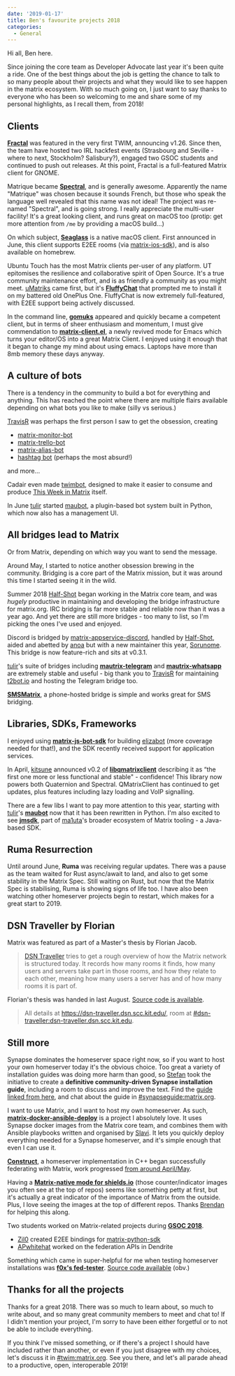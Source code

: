 ```yaml
---
date: '2019-01-17'
title: Ben's favourite projects 2018
categories:
  - General
---
```


Hi all, Ben here.

Since joining the core team as Developer Advocate last year it's been quite a ride. One of the best things about the job is getting the chance to talk to so many people about their projects and what they would like to see happen in the matrix ecosystem. With so much going on, I just want to say thanks to everyone who has been so welcoming to me and share some of my personal highlights, as I recall them, from 2018!
<h2 id="clients">Clients</h2>
<strong><a href="https://wiki.gnome.org/Apps/Fractal">Fractal</a></strong> was featured in the very first TWIM, announcing v1.26. Since then, the team have hosted two IRL hackfest events (Strasbourg and Seville - where to next, Stockholm? Salisbury?), engaged two GSOC students and continued to push out releases. At this point, Fractal is a full-featured Matrix client for GNOME.

Matrique became <strong><a href="https://gitlab.com/b0/spectral">Spectral</a></strong>, and is generally awesome. Apparently the name "Matrique" was chosen because it sounds French, but those who speak the language well revealed that this name was not ideal! The project was re-named "Spectral", and is going strong. I really appreciate the multi-user facility! It's a great looking client, and runs great on macOS too (protip: get more attention from <code>/me</code> by providing a macOS build…)

On which subject, <strong><a href="https://github.com/neilalexander/seaglass">Seaglass</a></strong> is a native macOS client. First announced in June, this client supports E2EE rooms (via <a href="https://github.com/matrix-org/matrix-ios-sdk">matrix-ios-sdk</a>), and is also available on homebrew.

Ubuntu Touch has the most Matrix clients per-user of any platform. UT epitomises the resilience and collaborative spirit of Open Source. It's a true community maintenance effort, and is as friendly a community as you might meet. <a href="https://github.com/uMatriks/uMatriks">uMatriks</a> came first, but it's <strong><a href="https://github.com/ChristianPauly/fluffychat">FluffyChat</a></strong> that prompted me to install it on my battered old OnePlus One. FluffyChat is now extremely full-featured, with E2EE support being actively discussed.

In the command line, <strong><a href="https://github.com/tulir/gomuks">gomuks</a></strong> appeared and quickly became a competent client, but in terms of sheer enthusiasm and momentum, I must give commendation to <strong><a href="https://github.com/jgkamat/matrix-client-el">matrix-client.el</a></strong>, a newly revived mode for Emacs which turns your editor/OS into a great Matrix Client. I enjoyed using it enough that it began to change my mind about using emacs. Laptops have more than 8mb memory these days anyway.
<h2 id="acultureofbots">A culture of bots</h2>
There is a tendency in the community to build a bot for everything and anything. This has reached the point where there are multiple flairs available depending on what bots you like to make (silly vs serious.)

<a href="https://github.com/turt2live">TravisR</a> was perhaps the first person I saw to get the obsession, creating
<ul>
 	<li><a href="https://github.com/turt2live/matrix-monitor-bot">matrix-monitor-bot</a></li>
 	<li><a href="https://github.com/turt2live/matrix-trello-bot">matrix-trello-bot</a></li>
 	<li><a href="https://github.com/turt2live/matrix-alias-bot">matrix-alias-bot</a></li>
 	<li><a href="https://github.com/turt2live/matrix-hashtag-bot">hashtag bot</a> (perhaps the most absurd!)</li>
</ul>
and more…

Cadair even made <a href="https://github.com/Cadair/skill-twim">twimbot</a>, designed to make it easier to consume and produce <a href="https://matrix.org/twim">This Week in Matrix</a> itself.

In June <a href="https://matrix.to/#/@tulir:maunium.net">tulir</a> started <a href="https://github.com/maubot/maubot">maubot</a>, a plugin-based bot system built in Python, which now also has a management UI.
<h2 id="allbridgesleadtomatrix">All bridges lead to Matrix</h2>
Or from Matrix, depending on which way you want to send the message.

Around May, I started to notice another obsession brewing in the community. Bridging is a core part of the Matrix mission, but it was around this time I started seeing it in the wild.

Summer 2018 <a href="https://matrix.to/#/@Half-Shot:half-shot.uk">Half-Shot</a> began working in the Matrix core team, and was <em>hugely</em> productive in maintaining and developing the bridge infrastructure for matrix.org. IRC bridging is far more stable and reliable now than it was a year ago. And yet there are still more bridges - too many to list, so I'm picking the ones I've used and enjoyed.

Discord is bridged by <a href="https://github.com/Half-Shot/matrix-appservice-discord">matrix-appservice-discord</a>, handled by <a href="https://matrix.to/#/@Half-Shot:half-shot.uk">Half-Shot</a>, aided and abetted by <a href="https://matrix.to/#/@andrewm:amorgan.xyz">anoa</a> but with a new maintainer this year, <a href="https://matrix.to/#/@sorunome:sorunome.de">Sorunome</a>. This bridge is now feature-rich and sits at v0.3.1.

<a href="https://matrix.to/#/@tulir:maunium.net">tulir</a>'s suite of bridges including <strong><a href="https://github.com/tulir/mautrix-telegram">mautrix-telegram</a></strong> and <strong><a href="https://github.com/tulir/mautrix-whatsapp">mautrix-whatsapp</a></strong> are extremely stable and useful - big thank you to <a href="https://github.com/turt2live">TravisR</a> for maintaining <a href="https://t2bot.io/">t2bot.io</a> and hosting the Telegram bridge too.

<strong><a href="https://github.com/tijder/SmsMatrix">SMSMatrix</a></strong>, a phone-hosted bridge is simple and works great for SMS bridging.
<h2 id="librariessdksframeworks">Libraries, SDKs, Frameworks</h2>
I enjoyed using <strong><a href="https://github.com/turt2live/matrix-js-bot-sdk">matrix-js-bot-sdk</a></strong> for building <a href="https://github.com/benparsons/elizabot">elizabot</a> (more coverage needed for that!), and the SDK recently received support for application services.

In April, <a href="https://matrix.to/#/@kitsune:matrix.org">kitsune</a> announced v0.2 of <strong><a href="https://github.com/QMatrixClient/libqmatrixclient">libqmatrixclient</a></strong> describing it as “the first one more or less functional and stable" - confidence! This library now powers both Quaternion and Spectral. QMatrixClient has continued to get updates, plus features including lazy loading and VoIP signalling.

There are a few libs I want to pay more attention to this year, starting with <a href="https://matrix.to/#/@tulir:maunium.net">tulir</a>'s <strong><a href="https://github.com/maubot/maubot">maubot</a></strong> now that it has been rewritten in Python. I'm also excited to see <strong><a href="https://github.com/ma1uta/jmsdk">jmsdk</a></strong>, part of <a href="https://matrix.to/#/@ma1uta:matrix.org">ma1uta</a>'s broader ecosystem of Matrix tooling - a Java-based SDK.
<h2 id="rumaresurrection">Ruma Resurrection</h2>
Until around June, <strong>Ruma</strong> was receiving regular updates. There was a pause as the team waited for Rust async/await to land, and also to get some stability in the Matrix Spec. Still waiting on Rust, but now that the Matrix Spec is stabilising, Ruma is showing signs of life too. I have also been watching other homeserver projects begin to restart, which makes for a great start to 2019.
<h2 id="dsntravellerbyflorian">DSN Traveller by Florian</h2>
Matrix was featured as part of a Master's thesis by Florian Jacob.
<blockquote><a href="https://dsn-traveller.dsn.scc.kit.edu/">DSN Traveller</a> tries to get a rough overview of how the Matrix network is structured today. It records how many rooms it finds, how many users and servers take part in those rooms, and how they relate to each other, meaning how many users a server has and of how many rooms it is part of.</blockquote>
Florian's thesis was handed in last August. <a href="https://github.com/florianjacob/dsn-traveller">Source code is available</a>.
<blockquote>All details at <a href="https://dsn-traveller.dsn.scc.kit.edu/">https://dsn-traveller.dsn.scc.kit.edu/</a>, room at <a href="https://matrix.to/#/#dsn-traveller:dsn-traveller.dsn.scc.kit.edu">#dsn-traveller:dsn-traveller.dsn.scc.kit.edu</a>.</blockquote>
<h2 id="stillmore">Still more</h2>
Synapse dominates the homeserver space right now, so if you want to host your own homeserver today it's the obvious choice. Too great a variety of installation guides was doing more harm than good, so <a href="https://matrix.to/#/@natrius:matrix.org">Stefan</a> took the initiative to create a <strong>definitive community-driven Synapse installation guide</strong>, including a room to discuss and improve the text. Find the <a href="https://matrix.org/docs/guides/installing-synapse">guide linked from here</a>, and chat about the guide in <a href="https://matrix.to/#/synapseguide:matrix.org">#synapseguide:matrix.org</a>.

I want to use Matrix, and I want to host my own homeserver. As such, <strong><a href="https://github.com/spantaleev/matrix-docker-ansible-deploy">matrix-docker-ansible-deploy</a></strong> is a project I absolutely love. It uses Synapse docker images from the Matrix core team, and combines them with Ansible playbooks written and organised by <a href="https://matrix.to/#/@slavi:devture.com">Slavi</a>. It lets you quickly deploy everything needed for a Synapse homeserver, and it's simple enough that even I can use it.

<strong><a href="https://github.com/matrix-construct/construct">Construct</a></strong>, a homeserver implementation in C++ began successfully federating with Matrix, work progressed <a href="https://matrix.org/blog/2018/05/18/this-week-in-matrix-2018-05-18/">from around April/May</a>.

Having a <strong><a href="https://shields.io/#/examples/chat">Matrix-native mode for shields.io</a></strong> (those counter/indicator images you often see at the top of repos) seems like something petty at first, but it's actually a great indicator of the importance of Matrix from the outside. Plus, I love seeing the images at the top of different repos. Thanks <a href="https://matrix.to/#/@brendan:abolivier.bzh">Brendan</a> for helping this along.

Two students worked on Matrix-related projects during <strong><a href="https://summerofcode.withgoogle.com/projects/?sp-search=matrix">GSOC 2018</a></strong>.
<ul>
 	<li><a href="https://matrix.to/#/@Zil0:matrix.org">Zil0</a> created E2EE bindings for <a href="https://github.com/matrix-org/matrix-python-sdk">matrix-python-sdk</a></li>
 	<li><a href="@apwhitehat:matrix.org">APwhitehat</a> worked on the federation APIs in Dendrite</li>
</ul>
Something which came in super-helpful for me when testing homeserver installations was <strong><a href="https://neo.lain.haus/fed-tester/">f0x's fed-tester</a></strong>. <a href="https://github.com/f0x52/fed-tester/">Source code available</a> (obv.)
<h2 id="thanksforalltheprojects">Thanks for all the projects</h2>
Thanks for a great 2018. There was so much to learn about, so much to write about, and so many great community members to meet and chat to! If I didn't mention your project, I'm sorry to have been either forgetful or to not be able to include everything.

If you think I've missed something, or if there's a project I should have included rather than another, or even if you just disagree with my choices, let's discuss it in <a href="https://matrix.to/#/#TWIM:matrix.org">#twim:matrix.org</a>. See you there, and let's all parade ahead to a productive, open, interoperable 2019!